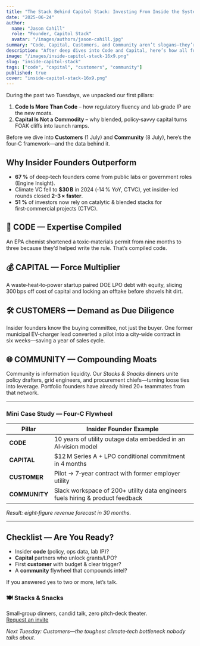 ```yaml
---
title: "The Stack Behind Capitol Stack: Investing From Inside the System"
date: "2025-06-24"
author:
  name: "Jason Cahill"
  role: "Founder, Capitol Stack"
  avatar: "/images/authors/jason-cahill.jpg"
summary: "Code, Capital, Customers, and Community aren’t slogans—they’re the stack that powers every Capitol Stack investment."
description: "After deep dives into Code and Capital, here’s how all four C’s interact—and why insider expertise is the most mispriced asset in climate tech."
image: "/images/inside-capitol-stack-16x9.png"
slug: "inside-capitol-stack"
tags: ["code", "capital", "customers", "community"]
published: true
cover: "inside-capitol-stack-16x9.png"
---
```


During the past two Tuesdays, we unpacked our first pillars:

1. **Code Is More Than Code** – how regulatory fluency and lab‑grade IP are the new moats.  
2. **Capital Is Not a Commodity** – why blended, policy‑savvy capital turns FOAK cliffs into launch ramps.

Before we dive into **Customers** (1 July) and **Community** (8 July), here’s the four‑C framework—and the data behind it.

## Why Insider Founders Outperform

- **67 %** of deep‑tech founders come from public labs or government roles (Engine Insight).  
- Climate VC fell to **$30 B** in 2024 (‑14 % YoY, CTVC), yet insider‑led rounds closed **2–3 × faster**.  
- **51 %** of investors now rely on catalytic & blended stacks for first‑commercial projects (CTVC).

## 🧱 CODE — Expertise Compiled

An EPA chemist shortened a toxic‑materials permit from nine months to three because they’d helped write the rule. That’s compiled code.

## 💰 CAPITAL — Force Multiplier

A waste‑heat‑to‑power startup paired DOE LPO debt with equity, slicing 300 bps off cost of capital and locking an offtake before shovels hit dirt.

## 🛠 CUSTOMERS — Demand as Due Diligence

Insider founders know the buying committee, not just the buyer. One former municipal EV‑charger lead converted a pilot into a city‑wide contract in six weeks—saving a year of sales cycle.

## 🌐 COMMUNITY — Compounding Moats

Community is information liquidity. Our *Stacks & Snacks* dinners unite policy drafters, grid engineers, and procurement chiefs—turning loose ties into leverage. Portfolio founders have already hired 20+ teammates from that network.

---

### Mini Case Study — Four‑C Flywheel

| Pillar | Insider Founder Example |
|--------|-------------------------|
| **CODE** | 10 years of utility outage data embedded in an AI‑vision model |
| **CAPITAL** | $12 M Series A + LPO conditional commitment in 4 months |
| **CUSTOMER** | Pilot → 7‑year contract with former employer utility |
| **COMMUNITY** | Slack workspace of 200+ utility data engineers fuels hiring & product feedback |

*Result: eight‑figure revenue forecast in 30 months.*

---

## Checklist — Are You Ready?

- Insider **code** (policy, ops data, lab IP)?  
- **Capital** partners who unlock grants/LPO?  
- First **customer** with budget & clear trigger?  
- A **community** flywheel that compounds intel?

If you answered yes to two or more, let’s talk.

### 🍽️ Stacks & Snacks

Small‑group dinners, candid talk, zero pitch‑deck theater.  
[Request an invite](https://capitolstack.vc/contact)

*Next Tuesday: Customers—the toughest climate‑tech bottleneck nobody talks about.*
